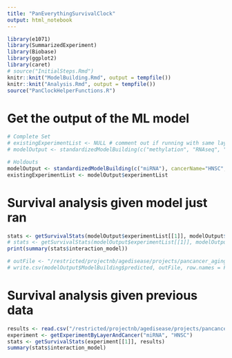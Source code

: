 ```yaml
---
title: "PanEverythingSurvivalClock"
output: html_notebook
---
```


```r
library(e1071) 
library(SummarizedExperiment)
library(Biobase)
library(ggplot2)
library(caret)
# source("InitialSteps.Rmd")
knitr::knit("ModelBuilding.Rmd", output = tempfile())
knitr::knit("Analysis.Rmd", output = tempfile())
source("PanClockHelperFunctions.R")
```

# Get the output of the ML model
```r
# Complete Set
# existingExperimentList <- NULL # comment out if running with same layer and cancer combination as last run
# modelOutput <- standardizedModelBuilding(c("methylation", "RNAseq", "miRNA"), cancerName="HNSC", existingExperimentList=existingExperimentList)

# Holdouts
modelOutput <- standardizedModelBuilding(c("miRNA"), cancerName="HNSC", methodNames=c("glmnet"), splitSize=0.99, seed=43, existingExperimentsList=existingExperimentList, iterationCount=10, applyBiasCorrection=FALSE)
existingExperimentList <- modelOutput$experimentList
```


# Survival analysis given model just ran
```r
stats <- getSurvivalStats(modelOutput$experimentList[[1]], modelOutput$ModelBuilding$predicted, applyBiasCorrection=FALSE)
# stats <- getSurvivalStats(modelOutput$experimentList[[1]], modelOutput$ModelBuilding$predicted, applyBiasCorrection=TRUE)
print(summary(stats$interaction_model))

# outFile <- "/restricted/projectnb/agedisease/projects/pancancer_aging_clocks/results/ElasticNet_HNSC_HPV_Negative/ElasticNetMethylationRNAseqHoldoutsSeed44.csv"
# write.csv(modelOutput$ModelBuilding$predicted, outFile, row.names = FALSE)
```

# Survival analysis given previous data
```r
results <- read.csv("/restricted/projectnb/agedisease/projects/pancancer_aging_clocks/results/ElasticNet_HNSC_HPV_Negative/ElasticNetRNAseqCompleteSet.csv")
experiment <- getExperimentByLayerAndCancer("miRNA", "HNSC")
stats <- getSurvivalStats(experiment[[1]], results)
summary(stats$interaction_model)
```
